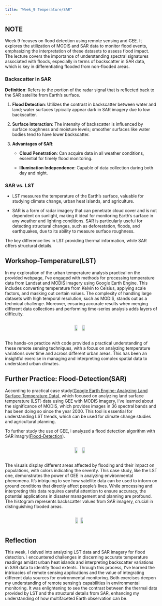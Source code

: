 ```yaml
---
title: "Week_9 Temperature/SAR"
---
```


## NOTE

Week 9 focuses on flood detection using remote sensing and GEE. It explores the utilization of MODIS and SAR data to monitor flood events, emphasizing the interpretation of these datasets to assess flood impact. The lecture covers the importance of understanding spectral signatures associated with floods, especially in terms of backscatter in SAR data, which is key in differentiating flooded from non-flooded areas.

### Backscatter in SAR 

**Definition**: Refers to the portion of the radar signal that is reflected back to the SAR satellite from Earth's surface.

1.  **Flood Detection**: Utilizes the contrast in backscatter between water and land; water surfaces typically appear dark in SAR imagery due to low backscatter.

2.  **Surface Interaction**: The intensity of backscatter is influenced by surface roughness and moisture levels; smoother surfaces like water bodies tend to have lower backscatter.

3.  **Advantages of SAR**:

    -   **Cloud Penetration**: Can acquire data in all weather conditions, essential for timely flood monitoring.

    -   **Illumination Independence**: Capable of data collection during both day and night.

### SAR vs. LST

-   LST measures the temperature of the Earth's surface, valuable for studying climate change, urban heat islands, and agriculture.

-   SAR is a form of radar imagery that can penetrate cloud cover and is not dependent on sunlight, making it ideal for monitoring Earth's surface in any weather and lighting conditions. SAR is particularly useful for detecting structural changes, such as deforestation, floods, and earthquakes, due to its ability to measure surface roughness.

The key difference lies in LST providing thermal information, while SAR offers structural details.

## Workshop-Temperature(LST)

In my exploration of the urban temperature analysis practical on the provided webpage, I've engaged with methods for processing temperature data from Landsat and MODIS imagery using Google Earth Engine. This includes converting temperature from Kelvin to Celsius, applying scale factors, and masking out certain values. The complexity of handling large datasets with high temporal resolution, such as MODIS, stands out as a technical challenge. Moreover, ensuring accurate results when merging different data collections and performing time-series analysis adds layers of difficulty.

::: {style="display: flex; justify-content: space-around; align-items: center;"}
<img src="https://github.com/jianghan0v0/Learning-diary-han-jiang/raw/main/images/wk9-tem1.png" width="45%"/> <img src="https://github.com/jianghan0v0/Learning-diary-han-jiang/raw/main/images/wk9-tem2.png" width="45%"/>
:::

The hands-on practice with code provided a practical understanding of these remote sensing techniques, with a focus on analyzing temperature variations over time and across different urban areas. This has been an insightful exercise in managing and interpreting complex spatial data to understand urban climates.

## Further Practice: Flood-Detection(SAR)

According to practical case study([Google Earth Engine: Analyzing Land Surface Temperature Data](https://docs.google.com/document/d/1WDxMR5UpxqiTB4GsJcdP9AB0hP-Z8oaX-O9akBg2PZ0/edit#heading=h.tyjcwt)), which focused on analyzing land surface temperature (LST) data using GEE with MODIS imagery, I've learned about the significance of MODIS, which provides images in 36 spectral bands and has been doing so since the year 2000. This tool is essential for understanding LST trends, which can be used for climate change studies and agricultural planning.

To further study the use of GEE, I analyzed a flood detection algorithm with SAR imagry([Flood-Detection](https://github.com/Mahyarona/Flood-Detection-Algorithm-using-GEE/blob/master/README.pdf)).

::: {style="display: flex; justify-content: space-around; align-items: center;"}
<img src="https://github.com/jianghan0v0/Learning-diary-han-jiang/raw/main/images/wk9-flood1.png" width="45%"/> <img src="https://github.com/jianghan0v0/Learning-diary-han-jiang/raw/main/images/wk9-flood2.png" width="45%"/>
:::

The visuals display different areas affected by flooding and their impact on populations, with colors indicating the severity. This case study, like the LST one, demonstrates the power of GEE in analyzing environmental phenomena. It's intriguing to see how satellite data can be used to inform on ground conditions that directly affect people's lives. While processing and interpreting this data requires careful attention to ensure accuracy, the potential applications in disaster management and planning are profound. The histogram represents backscatter values from SAR imagery, crucial in distinguishing flooded areas.

::: {style="display: flex; justify-content: space-around; align-items: center;"}
<img src="https://github.com/jianghan0v0/Learning-diary-han-jiang/raw/main/images/wk9-flood3.png" width="45%"/><img src="https://github.com/jianghan0v0/Learning-diary-han-jiang/raw/main/images/wk9-flood4.png" width="45%"/>
:::

## Reflection

This week, I delved into analyzing LST data and SAR imagery for flood detection. I encountered challenges in discerning accurate temperature readings amidst urban heat islands and interpreting backscatter variations in SAR data to identify flood extents. Through this process, I've learned the intricacies of remote sensing applications and the value of integrating different data sources for environmental monitoring. Both exercises deepen my understanding of remote sensing's capabilities in environmental monitoring. It was enlightening to see the contrast between the thermal data provided by LST and the structural details from SAR, enhancing my understanding of how multifaceted Earth observation can be.
